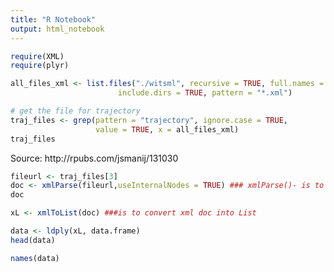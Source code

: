 ```yaml
---
title: "R Notebook"
output: html_notebook
---
```


```r
require(XML)
require(plyr)
```

```r
all_files_xml <- list.files("./witsml", recursive = TRUE, full.names = TRUE, 
                        include.dirs = TRUE, pattern = "*.xml")

# get the file for trajectory
traj_files <- grep(pattern = "trajectory", ignore.case = TRUE, 
                   value = TRUE, x = all_files_xml)
traj_files
```

Source: http://rpubs.com/jsmanij/131030

```r
fileurl <- traj_files[3]
doc <- xmlParse(fileurl,useInternalNodes = TRUE) ### xmlParse()- is to parse the xml content, the parsed content is stored into doc
doc
```
```r
xL <- xmlToList(doc) ###is to convert xml doc into List

data <- ldply(xL, data.frame)
head(data)
```

```r
names(data)
```

